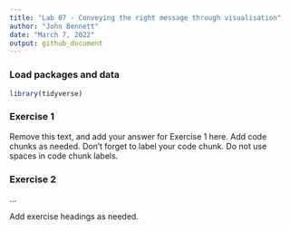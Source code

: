 ```yaml
---
title: "Lab 07 - Conveying the right message through visualisation"
author: "John Bennett"
date: "March 7, 2022"
output: github_document
---
```


### Load packages and data

```r
library(tidyverse) 
```

### Exercise 1

Remove this text, and add your answer for Exercise 1 here.
Add code chunks as needed.
Don't forget to label your code chunk.
Do not use spaces in code chunk labels.

### Exercise 2

...

Add exercise headings as needed.
